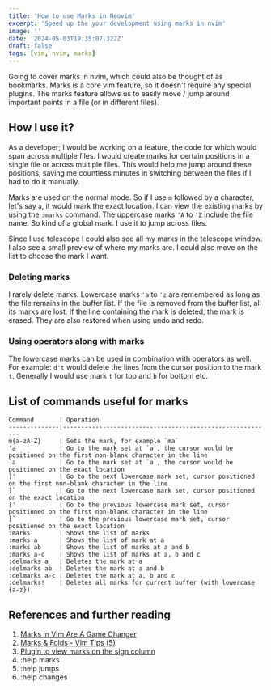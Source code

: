 ```yaml
---
title: 'How to use Marks in Neovim'
excerpt: 'Speed up the your development using marks in nvim'
image: ''
date: '2024-05-03T19:35:07.322Z'
draft: false
tags: [vim, nvim, marks]
---
```


Going to cover marks in nvim, which could also be thought of as bookmarks. Marks is a core vim feature, so it doesn't require any special plugins. The marks feature allows us to easily move / jump around important points in a file (or in different files).

## How I use it?

As a developer; I would be working on a feature, the code for which would span across multiple files. I would create marks for certain positions in a single file or across multiple files. This would help me jump around these positions, saving me countless minutes in switching between the files if I had to do it manually.

Marks are used on the normal mode. So if I use `m` followed by a character, let's say `a`, it would mark the exact location. I can view the existing marks by using the `:marks` command. The uppercase marks `'A` to `'Z` include the file name. So kind of a global mark. I use it to jump across files.

Since I use telescope I could also see all my marks in the telescope window. I also see a small preview of where my marks are. I could also move on the list to choose the mark I want. 

### Deleting marks

I rarely delete marks. Lowercase marks `'a` to `'z` are remembered as long as the file remains in the buffer list. If the file is removed from the buffer list, all its marks are lost. If the line containing the mark is deleted, the mark is erased. They are also restored when using undo and redo.

### Using operators along with marks

The lowercase marks can be used in combination with operators as well. For example: `d't` would delete the lines from the cursor position to the mark `t`. Generally I would use mark `t` for top and `b` for bottom etc.

## List of commands useful for marks

```shell
Command       | Operation
--------------|----------------------------------------------------------
m{a-zA-Z}     | Sets the mark, for example `ma`
'a            | Go to the mark set at `a`, the cursor would be positioned on the first non-blank character in the line
`a            | Go to the mark set at `a`, the cursor would be positioned on the exact location
]'            | Go to the next lowercase mark set, cursor positioned on the first non-blank character in the line
]`            | Go to the next lowercase mark set, cursor positioned on the exact location
['            | Go to the previous lowercase mark set, cursor positioned on the first non-blank character in the line
[`            | Go to the previous lowercase mark set, cursor positioned on the exact location
:marks        | Shows the list of marks
:marks a      | Shows the list of mark at a
:marks ab     | Shows the list of marks at a and b
:marks a-c    | Shows the list of marks at a, b and c
:delmarks a   | Deletes the mark at a
:delmarks ab  | Deletes the mark at a and b
:delmarks a-c | Deletes the mark at a, b and c
:delmarks!    | Deletes all marks for current buffer (with lowercase {a-z})
```

## References and further reading
1. [Marks in Vim Are A Game Changer](https://www.youtube.com/watch/XT_kFia3Ua4)
2. [Marks & Folds - Vim Tips (5)](https://www.youtube.com/watch?v=ovRqGybIg1Q&ab_channel=BenKadel)
3. [Plugin to view marks on the sign column](https://github.com/chentoast/marks.nvim)
4. :help marks
5. :help jumps
6. :help changes

